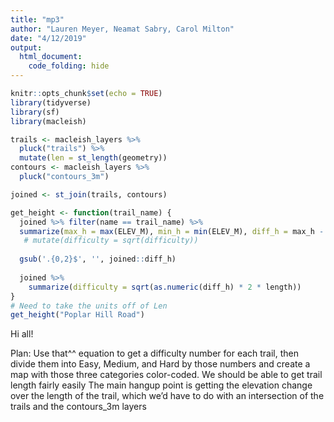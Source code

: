 ```yaml
---
title: "mp3"
author: "Lauren Meyer, Neamat Sabry, Carol Milton"
date: "4/12/2019"
output: 
  html_document:
    code_folding: hide
---
```


```r
knitr::opts_chunk$set(echo = TRUE)
library(tidyverse)
library(sf)
library(macleish)
```

```r
trails <- macleish_layers %>%
  pluck("trails") %>%
  mutate(len = st_length(geometry))
contours <- macleish_layers %>%
  pluck("contours_3m")

joined <- st_join(trails, contours)
```

```r

get_height <- function(trail_name) {
  joined %>% filter(name == trail_name) %>%
  summarize(max_h = max(ELEV_M), min_h = min(ELEV_M), diff_h = max_h - min_h,length = max(len)) #%>%
   # mutate(difficulty = sqrt(difficulty))
   
  gsub('.{0,2}$', '', joined::diff_h)
   
  joined %>%
    summarize(difficulty = sqrt(as.numeric(diff_h) * 2 * length))
}
# Need to take the units off of Len
get_height("Poplar Hill Road")
```
Hi all!

Plan: Use that^^ equation to get a difficulty number for each trail, then divide them into Easy, Medium, and Hard by those numbers and create a map with those three categories color-coded.
We should be able to get trail length fairly easily
The main hangup point is getting the elevation change over the length of the trail, which we'd have to do with an intersection of the trails and the contours_3m layers